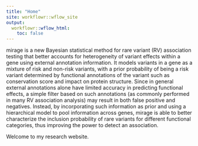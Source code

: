 ```yaml
---
title: "Home"
site: workflowr::wflow_site
output:
  workflowr::wflow_html:
    toc: false
---
```


mirage is a new Bayesian statistical method for rare variant (RV) association testing that better accounts for heterogeneity of variant effects within a gene using external annotation information. It models variants in a gene as a mixture of risk and non-risk variants, with a prior probability of being a risk variant determined by functional annotations of the variant such as conservation score and impact on protein structure. Since in general external annotations alone have limited accuracy in predicting functional effects, a simple filter based on such annotations (as commonly performed in many RV association analysis) may result in both false positive and negatives. Instead, by incorporating such information as prior and using a hierarchical model to pool information across genes, mirage is able to better characterize the inclusion probability of rare variants for different functional categories, thus improving the power to detect an association.





Welcome to my research website.

